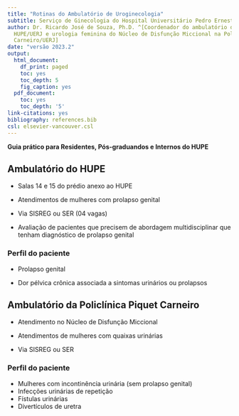 ```yaml
---
title: "Rotinas do Ambulatório de Uroginecologia"
subtitle: Serviço de Ginecologia do Hospital Universitário Pedro Ernesto - UERJ
author: Dr. Ricardo José de Souza, Ph.D. ^[Coordenador do ambulatório de uroginecologia no
  HUPE/UERJ e urologia feminina do Núcleo de Disfunção Miccional na Policlínica Piquet
  Carneiro/UERJ]
date: "versão 2023.2"
output:
  html_document:
    df_print: paged
    toc: yes
    toc_depth: 5
    fig_caption: yes
  pdf_document:
    toc: yes
    toc_depth: '5'
link-citations: yes
bibliography: references.bib
csl: elsevier-vancouver.csl
---
```


**Guia prático para Residentes, Pós-graduandos e Internos do HUPE**

## **Ambulatório do HUPE**

-   Salas 14 e 15 do prédio anexo ao HUPE

-   Atendimentos de mulheres com prolapso genital

-   Via SISREG ou SER (04 vagas)

-   Avaliação de pacientes que precisem de abordagem multidisciplinar que tenham diagnóstico de prolapso genital

### **Perfil do paciente**

-   Prolapso genital

-   Dor pélvica crônica associada a sintomas urinários ou prolapsos

## **Ambulatório da Policlínica Piquet Carneiro**

-   Atendimento no Núcleo de Disfunção Miccional

-   Atendimentos de mulheres com quaixas urinárias

-   Via SISREG ou SER

### **Perfil do paciente**

-   Mulheres com incontinência urinária (sem prolapso genital)
-   Infecções urinárias de repetição
-   Fístulas urinárias
-   Divertículos de uretra
